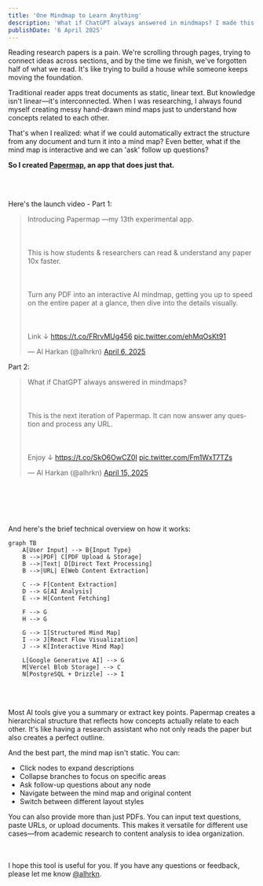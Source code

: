 ```yaml
---
title: 'One Mindmap to Learn Anything'
description: 'What if ChatGPT always answered in mindmaps? I made this app to help students & researchers read & understand any paper 10x faster. In its later iteration, it can now answer any question and process any URL.'
publishDate: '6 April 2025'
---
```


Reading research papers is a pain. We're scrolling through pages, trying to connect ideas across sections, and by the time we finish, we've forgotten half of what we read. It's like trying to build a house while someone keeps moving the foundation.

Traditional reader apps treat documents as static, linear text. But knowledge isn't linear—it's interconnected. When I was researching, I always found myself creating messy hand-drawn mind maps just to understand how concepts related to each other.

That's when I realized: what if we could automatically extract the structure from any document and turn it into a mind map? Even better, what if the mind map is interactive and we can 'ask' follow up questions?

**So I created [Papermap](https://alhrkn.vercel.app/papermap), an app that does just that.**

<br></br>

Here's the launch video - Part 1:

<blockquote class="twitter-tweet" data-media-max-width="560"><p lang="en" dir="ltr">Introducing Papermap —my 13th experimental app.<br></br><br></br>This is how students &amp; researchers can read &amp; understand any paper 10x faster.<br></br><br></br>Turn any PDF into an interactive AI mindmap, getting you up to speed on the entire paper at a glance, then dive into the details visually.<br></br><br></br>Link ↓ <a href="https://t.co/FRrvMUg456">https://t.co/FRrvMUg456</a> <a href="https://t.co/ehMqOsKt91">pic.twitter.com/ehMqOsKt91</a></p>&mdash; Al Harkan (@alhrkn) <a href="https://twitter.com/alhrkn/status/1908763370968297586?ref_src=twsrc%5Etfw">April 6, 2025</a></blockquote>

Part 2:

<blockquote class="twitter-tweet" data-media-max-width="560"><p lang="en" dir="ltr">What if ChatGPT always answered in mindmaps? <br></br><br></br>This is the next iteration of Papermap. It can now answer any question and process any URL.<br></br><br></br>Enjoy ↓ <a href="https://t.co/SkO6OwCZ0I">https://t.co/SkO6OwCZ0I</a> <a href="https://t.co/Fm1WxT7TZs">pic.twitter.com/Fm1WxT7TZs</a></p>&mdash; Al Harkan (@alhrkn) <a href="https://twitter.com/alhrkn/status/1912148258815906008?ref_src=twsrc%5Etfw">April 15, 2025</a></blockquote>

<br></br>
---

And here's the brief technical overview on how it works:

```mermaid
graph TB
    A[User Input] --> B{Input Type}
    B -->|PDF| C[PDF Upload & Storage]
    B -->|Text| D[Direct Text Processing]
    B -->|URL| E[Web Content Extraction]
    
    C --> F[Content Extraction]
    D --> G[AI Analysis]
    E --> H[Content Fetching]
    
    F --> G
    H --> G
    
    G --> I[Structured Mind Map]
    I --> J[React Flow Visualization]
    J --> K[Interactive Mind Map]
    
    L[Google Generative AI] --> G
    M[Vercel Blob Storage] --> C
    N[PostgreSQL + Drizzle] --> I
```

<br></br>

Most AI tools give you a summary or extract key points. Papermap creates a hierarchical structure that reflects how concepts actually relate to each other. It's like having a research assistant who not only reads the paper but also creates a perfect outline.

And the best part, the mind map isn't static. You can:
- Click nodes to expand descriptions
- Collapse branches to focus on specific areas
- Ask follow-up questions about any node
- Navigate between the mind map and original content
- Switch between different layout styles

You can also provide more than just PDFs. You can input text questions, paste URLs, or upload documents. This makes it versatile for different use cases—from academic research to content analysis to idea organization.

<br></br>
I hope this tool is useful for you. If you have any questions or feedback, please let me know [@alhrkn](https://x.com/alhrkn).